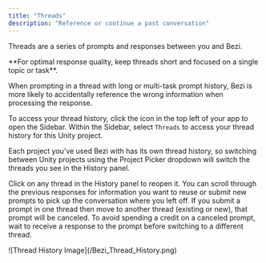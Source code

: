 ```yaml
---
title: "Threads"
description: "Reference or continue a past conversation"
---
```


Threads are a series of prompts and responses between you and Bezi.

<Note>
  **For optimal response quality, keep threads short and focused on a single topic or task**.

  When prompting in a thread with long or multi-task prompt history, Bezi is more likely to accidentally reference the wrong information when processing the response.
</Note>

To access your thread history, click the  <Icon icon="sidebar" iconType="solid" color="#020202" />  icon in the top left of your app to open the Sidebar. Within the Sidebar, select `Threads` to access your thread history for this Unity project.

Each project you’ve used Bezi with has its own thread history, so switching between Unity projects using the Project Picker dropdown will switch the threads you see in the History panel.

Click on any thread in the History panel to reopen it. You can scroll through the previous responses for information you want to reuse or submit new prompts to pick up the conversation where you left off. If you submit a prompt in one thread then move to another thread (existing or new), that prompt will be canceled. To avoid spending a credit on a canceled prompt, wait to receive a response to the prompt before switching to a different thread.

<Frame>
  ![Thread History Image](/Bezi_Thread_History.png)
</Frame>